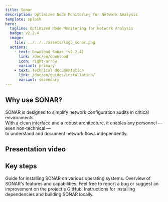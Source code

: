 ```yaml
---
title: Sonar
description: Optimized Node Monitoring for Network Analysis
template: splash
hero:
  tagline: Optimized Node Monitoring for Network Analysis
  badge: v2.2.4
  image:
    file: ../../../assets/logo_sonar.png
  actions:
    - text: Download Sonar (v2.2.4)
      link: /doc/en/download
      icon: right-arrow
      variant: primary
    - text: Technical documentation
      link: /doc/en/guides/installation/
      variant: secondary
---
```



## Why use SONAR?

SONAR is designed to simplify network configuration audits in critical environments.  
With a clean interface and a robust architecture, it enables any personnel — even non-technical —  
to understand and document network flows independently.

## Presentation video

<YoutubeEmbed videoid="n1CqzT5QDnw" playLabel="Sonar" />

## Key steps

<CardGrid stagger>
	<Card title="Installation" icon="pencil">
		Guide for installing SONAR on various operating systems.
	</Card>
	<Card title="Usage" icon="add-document">
		Overview of SONAR's features and capabilities.
	</Card>
	<Card title="Open an issue" icon="setting">
		Feel free to report a bug or suggest an improvement on the project's GitHub.
	</Card>
	<Card title="Contribute to the project" icon="open-book">
		Instructions for installing dependencies and building SONAR locally.
	</Card>
</CardGrid>

<Roadmap />

<TechStack />

<Footer />
